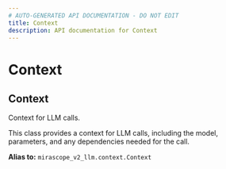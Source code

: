 ```yaml
---
# AUTO-GENERATED API DOCUMENTATION - DO NOT EDIT
title: Context
description: API documentation for Context
---
```


# Context

## <ApiType type="Alias" path="prompt_templates/decorator/Context" symbolName="Context" /> Context

Context for LLM calls.

This class provides a context for LLM calls, including the model,
parameters, and any dependencies needed for the call.


**Alias to:** `mirascope_v2_llm.context.Context`
